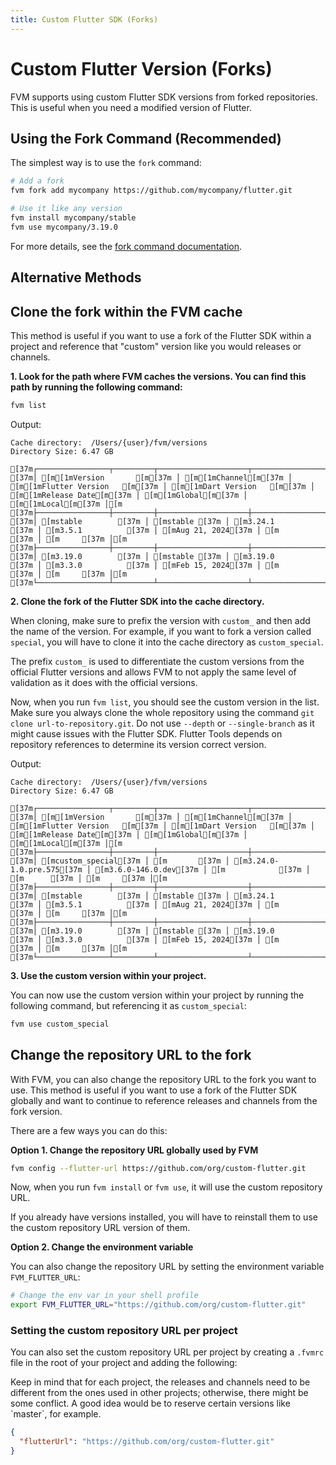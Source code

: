 ```yaml
---
title: Custom Flutter SDK (Forks)
---
```



# Custom Flutter Version (Forks)

FVM supports using custom Flutter SDK versions from forked repositories. This is useful when you need a modified version of Flutter.

## Using the Fork Command (Recommended)

The simplest way is to use the `fork` command:

```bash
# Add a fork
fvm fork add mycompany https://github.com/mycompany/flutter.git

# Use it like any version
fvm install mycompany/stable
fvm use mycompany/3.19.0
```

For more details, see the [fork command documentation](/documentation/guides/basic-commands#fork).

## Alternative Methods

## **Clone the fork within the FVM cache**

This method is useful if you want to use a fork of the Flutter SDK within a project and reference that "custom" version like you would releases or channels.

**1. Look for the path where FVM caches the versions. You can find this path by running the following command:**

```bash
fvm list
```

Output:
```ansi terminal
Cache directory:  /Users/{user}/fvm/versions
Directory Size: 6.47 GB

[37m┌────────────────┬─────────┬────────────────────┬─────────────────┬──────────────┬────────┬───────┐[m
[37m│ [m[1mVersion       [m[37m │ [m[1mChannel[m[37m │ [m[1mFlutter Version   [m[37m │ [m[1mDart Version   [m[37m │ [m[1mRelease Date[m[37m │ [m[1mGlobal[m[37m │ [m[1mLocal[m[37m │[m
[37m├────────────────┼─────────┼────────────────────┼─────────────────┼──────────────┼────────┼───────┤[m
[37m│ [mstable        [37m │ [mstable [37m │ [m3.24.1            [37m │ [m3.5.1          [37m │ [mAug 21, 2024[37m │ [m      [37m │ [m     [37m │[m
[37m├────────────────┼─────────┼────────────────────┼─────────────────┼──────────────┼────────┼───────┤[m
[37m│ [m3.19.0        [37m │ [mstable [37m │ [m3.19.0            [37m │ [m3.3.0          [37m │ [mFeb 15, 2024[37m │ [m      [37m │ [m     [37m │[m
[37m└────────────────┴─────────┴────────────────────┴─────────────────┴──────────────┴────────┴───────┘[m
```
**2. Clone the fork of the Flutter SDK into the cache directory.**

When cloning, make sure to prefix the version with `custom_` and then add the name of the version. For example, if you want to fork a version called `special`, you will have to clone it into the cache directory as `custom_special`.

The prefix `custom_` is used to differentiate the custom versions from the official Flutter versions and allows FVM to not apply the same level of validation as it does with the official versions.

Now, when you run `fvm list`, you should see the custom version in the list.
<Callout type="warning">
Make sure you always clone the whole repository using the command `git clone url-to-repository.git`.
Do not use `--depth` or `--single-branch` as it might cause issues with the Flutter SDK.
Flutter Tools depends on repository references to determine its version correct version.
</Callout>

Output:

```ansi
Cache directory:  /Users/{user}/fvm/versions
Directory Size: 6.47 GB

[37m┌────────────────┬─────────┬────────────────────┬─────────────────┬──────────────┬────────┬───────┐[m
[37m│ [m[1mVersion       [m[37m │ [m[1mChannel[m[37m │ [m[1mFlutter Version   [m[37m │ [m[1mDart Version   [m[37m │ [m[1mRelease Date[m[37m │ [m[1mGlobal[m[37m │ [m[1mLocal[m[37m │[m
[37m├────────────────┼─────────┼────────────────────┼─────────────────┼──────────────┼────────┼───────┤[m
[37m│ [mcustom_special[37m │ [m       [37m │ [m3.24.0-1.0.pre.575[37m │ [m3.6.0-146.0.dev[37m │ [m            [37m │ [m      [37m │ [m     [37m │[m
[37m├────────────────┼─────────┼────────────────────┼─────────────────┼──────────────┼────────┼───────┤[m
[37m│ [mstable        [37m │ [mstable [37m │ [m3.24.1            [37m │ [m3.5.1          [37m │ [mAug 21, 2024[37m │ [m      [37m │ [m     [37m │[m
[37m├────────────────┼─────────┼────────────────────┼─────────────────┼──────────────┼────────┼───────┤[m
[37m│ [m3.19.0        [37m │ [mstable [37m │ [m3.19.0            [37m │ [m3.3.0          [37m │ [mFeb 15, 2024[37m │ [m      [37m │ [m     [37m │[m
[37m└────────────────┴─────────┴────────────────────┴─────────────────┴──────────────┴────────┴───────┘[m
```
**3. Use the custom version within your project.**

You can now use the custom version within your project by running the following command, but referencing it as `custom_special`:

```bash
fvm use custom_special
```

## **Change the repository URL to the fork**

With FVM, you can also change the repository URL to the fork you want to use. This method is useful if you want to use a fork of the Flutter SDK globally and want to continue to reference releases and channels from the fork version.

There are a few ways you can do this:

**Option 1. Change the repository URL globally used by FVM**
```bash
fvm config --flutter-url https://github.com/org/custom-flutter.git
```

Now, when you run `fvm install` or `fvm use`, it will use the custom repository URL.

<Callout type="info">
If you already have versions installed, you will have to reinstall them to use the custom repository URL version of them.
</Callout>

**Option 2. Change the environment variable**

You can also change the repository URL by setting the environment variable `FVM_FLUTTER_URL`:

```bash
# Change the env var in your shell profile
export FVM_FLUTTER_URL="https://github.com/org/custom-flutter.git"
```
### **Setting the custom repository URL per project**

You can also set the custom repository URL per project by creating a `.fvmrc` file in the root of your project and adding the following:

<Callout type="warning">
Keep in mind that for each project, the releases and channels need to be different from the ones used in other projects; otherwise, there might be some conflict. A good idea would be to reserve certain versions like `master`, for example.
</Callout>

```json filename=".fvmrc"
{
  "flutterUrl": "https://github.com/org/custom-flutter.git"
}
```
